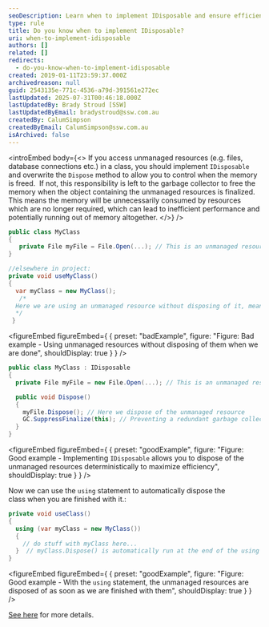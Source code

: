 ```yaml
---
seoDescription: Learn when to implement IDisposable and ensure efficient memory management in .NET by understanding how to control unmanaged resources with this guide.
type: rule
title: Do you know when to implement IDisposable?
uri: when-to-implement-idisposable
authors: []
related: []
redirects:
  - do-you-know-when-to-implement-idisposable
created: 2019-01-11T23:59:37.000Z
archivedreason: null
guid: 2543135e-771c-4536-a79d-391561e272ec
lastUpdated: 2025-07-31T00:46:18.000Z
lastUpdatedBy: Brady Stroud [SSW]
lastUpdatedByEmail: bradystroud@ssw.com.au
createdBy: CalumSimpson
createdByEmail: CalumSimpson@ssw.com.au
isArchived: false
---
```


<introEmbed
  body={<>
If you access unmanaged resources (e.g. files, database connections etc.) in a class, you should implement `IDisposable` and overwrite the `Dispose` method to allow you to control when the memory is freed.  If not, this responsibility is left to the garbage collector to free the memory when the object containing the unmanaged resources is finalized. This means the memory will be unnecessarily consumed by resources which are no longer required, which can lead to inefficient performance and potentially running out of memory altogether.
  </>}
/>
```cs
public class MyClass
{
   private File myFile = File.Open(...); // This is an unmanaged resource
}

//elsewhere in project:
private void useMyClass()
{
  var myClass = new MyClass();
   /*
  Here we are using an unmanaged resource without disposing of it, meaning it will hang around in memory unnecessarily until the garbage collector finalizes it
  */
 }
```

<figureEmbed figureEmbed={ {
  preset: "badExample",
  figure: "Figure: Bad example - Using unmanaged resources without disposing of them when we are done",
  shouldDisplay: true
} } />


```cs
public class MyClass : IDisposable
{
  private File myFile = new File.Open(...); // This is an unmanaged resource

  public void Dispose()
  {
    myFile.Dispose(); // Here we dispose of the unmanaged resource
    GC.SuppressFinalize(this); // Preventing a redundant garbage collector finalize call
  }
}
```

<figureEmbed figureEmbed={ {
  preset: "goodExample",
  figure: "Figure: Good example - Implementing `IDisposable` allows you to dispose of the unmanaged resources deterministically to maximize efficiency",
  shouldDisplay: true
} } />


Now we can use the `using` statement to automatically dispose the class when you are finished with it.:

```cs
private void useClass()
{
  using (var myClass = new MyClass())
  {
    // do stuff with myClass here...
  }  // myClass.Dispose() is automatically run at the end of the using block
}
```

<figureEmbed figureEmbed={ {
  preset: "goodExample",
  figure: "Figure: Good example - With the `using` statement, the unmanaged resources are disposed of as soon as we are finished with them",
  shouldDisplay: true
} } />


[See here](https://msdn.microsoft.com/en-us/library/system.idisposable.dispose.aspx?WT.mc_id=DP-MVP-33518) for more details.
